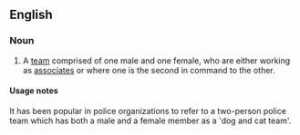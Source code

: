 ==English==

===Noun===
{{en-noun|head=[[dog]] and [[cat]]|dogs and cats}}

# {{label|en|idiomatic}} A [[team]] comprised of one male and one female, who are either working as [[associates]] or where one is the second in command to the other.

====Usage notes====
It has been popular in police organizations to refer to a two-person police team which has both a male and a female member as a 'dog and cat team'.